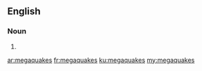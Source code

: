 ==English==

===Noun===
{{head|en}}

# {{plural of|megaquake}}

[[ar:megaquakes]]
[[fr:megaquakes]]
[[ku:megaquakes]]
[[my:megaquakes]]